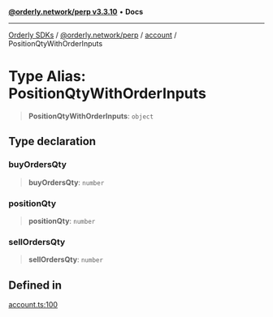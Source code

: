 [**@orderly.network/perp v3.3.10**](/sdks/tech-doc/@orderly.network/perp/README) • **Docs**

***

[Orderly SDKs](/sdks/tech-doc/packages) / [@orderly.network/perp](/sdks/tech-doc/@orderly.network/perp/README) / [account](/sdks/tech-doc/@orderly.network/perp/namespaces/account/README) / PositionQtyWithOrderInputs

# Type Alias: PositionQtyWithOrderInputs

> **PositionQtyWithOrderInputs**: `object`

## Type declaration

### buyOrdersQty

> **buyOrdersQty**: `number`

### positionQty

> **positionQty**: `number`

### sellOrdersQty

> **sellOrdersQty**: `number`

## Defined in

[account.ts:100](https://github.com/OrderlyNetwork/js-sdk/blob/554ae704783e3b83c40bb234a899e8f02987d9b6/packages/perp/src/account.ts#L100)
